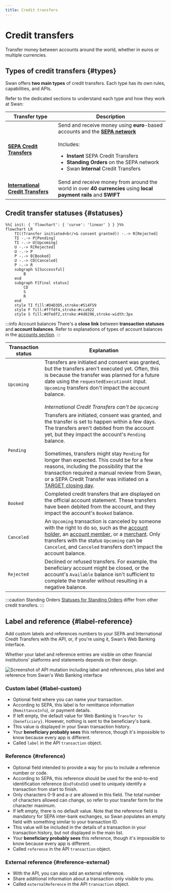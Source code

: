 ```yaml
---
title: Credit transfers
---
```


# Credit transfers

Transfer money between accounts around the world, whether in euros or multiple currencies.

## Types of credit transfers {#types}

Swan offers **two main types** of credit transfers.
Each type has its own rules, capabilities, and APIs.

Refer to the dedicated sections to understand each type and how they work at Swan:

| Transfer type | Description |
| --- | --- |
| [**SEPA Credit Transfers**](./sepa/index.mdx) | Send and receive money using **euro**-based accounts and the [**SEPA network**](../index.mdx#sepa)<br /><br />Includes:<br /><ul><li>**Instant** SEPA Credit Transfers</li><li>**Standing Orders** on the SEPA network</li><li>Swan **Internal** Credit Transfers</li></ul> |
| [**International Credit Transfers**](./international/index.mdx) | Send and receive money from around the world in over **40 currencies** using **local payment rails** and **SWIFT** |

## Credit transfer statuses {#statuses}

```mermaid
%%{ init: { 'flowchart': { 'curve': 'linear' } } }%%
flowchart LR
    TI((Transfer initiated<br/>& consent granted)) -.-> R[Rejected]
    TI -.-> P[Pending]
    TI -.-> U[Upcoming]
    U -.-> R[Rejected]
    U -.-> P
    P -.-> B[Booked]
    U -.-> CD[Canceled]
    P -.-> R
    subgraph S[Successful]
        B
    end
    subgraph F[Final status]
        CD
        S
        R
    end
    style TI fill:#D4D3D5,stroke:#514F59
    style F fill:#fffdf4,stroke:#cca922
    style S fill:#dfedf2,stroke:#4d8296,stroke-width:3px
```

:::info Account balances
There's a **close link** between **transaction statuses** and **account balances**.
Refer to explanations of types of account balances in the [accounts section](../../accounts/index.mdx#balances).
:::

| Transaction status | Explanation |
|---|---|
| `Upcoming` | Transfers are initiated and consent was granted, but the transfers aren't executed yet. Often, this is because the transfer was planned for a future date using the `requestedExecutionAt` input. `Upcoming` transfers don't impact the account balance.<br /><br />*International Credit Transfers can't be `Upcoming`* |
| `Pending` | Transfers are initiated, consent was granted, and the transfer is set to happen within a few days. The transfers aren't debited from the account yet, but they impact the account's `Pending` balance.<br /><br />Sometimes, transfers might stay `Pending` for longer than expected. This could be for a few reasons, including the possibility that the transaction required a manual review from Swan, or a SEPA Credit Transfer was initiated on a [TARGET closing day](../index.mdx#sepa-availability). |
| `Booked` | Completed credit transfers that are displayed on the official account statement. These transfers have been debited from the account, and they impact the account's `Booked` balance. |
| `Canceled` | An `Upcoming` transaction is canceled by someone with the right to do so, such as the [account holder](../../../glossary.mdx#account-holder), an [account member](../../../glossary.mdx#account-membership), or a [merchant](../../../glossary.mdx#merchants). Only transfers with the status `Upcoming` can be `Canceled`, and `Canceled` transfers don't impact the account balance. |
| `Rejected` | Declined or refused transfers. For example, the beneficiary account might be closed, or the account's `Available` balance isn't sufficient to complete the transfer without resulting in a negative balance. |

:::caution Standing Orders
[Statuses for Standing Orders](./sepa/index.mdx#statuses-standing-orders) differ from other credit transfers.
:::

## Label and reference {#label-reference}

Add custom labels and references numbers to your SEPA and International Credit Transfers with the API, or, if you're using it, Swan's Web Banking interface.

Whether your label and reference entries are visible on other financial institutions' platforms and statements depends on their design.

![Screenshot of API mutation including label and references, plus label and reference from Swan's Web Banking interface](../../../images/topics/payments/credit-transfers/label-reference.png)

### Custom label {#label-custom}

- Optional field where you can name your transaction.
- According to SEPA, this label is for remittance information (`RemittanceInfo`), or payment details.
- If left empty, the default value for Web Banking is `Transfer to {beneficiary}`. However, nothing is sent to the beneficiary's bank.
- This value is displayed in your Swan transaction history.
- Your **beneficiary probably sees** this reference, though it's impossible to know because every app is different.
- Called `label` in the API `transaction` object.

### Reference {#reference}

- Optional field intended to provide a way for you to include a reference number or code.
- According to SEPA, this reference should be used for the end-to-end identification reference (`EndToEndId`) used to uniquely identify a transaction from start to finish.
- Only characters 0-9 and a-z are allowed in this field. The total number of characters allowed can change, so refer to your transfer form for the character maximum.
- If left empty, there is no default value. Note that the reference field is mandatory for SEPA inter-bank exchanges, so Swan populates an empty field with something similar to your transaction ID.
- This value will be included in the details of a transaction in your transaction history, but not displayed in the main list.
- Your **beneficiary probably sees** this reference, though it's impossible to know because every app is different.
- Called `reference` in the API `transaction` object.

### External reference {#reference-external}

- With the API, you can also add an external reference.
- Share additional information about a transaction only visible to you.
- Called `externalReference` in the API `transaction` object.